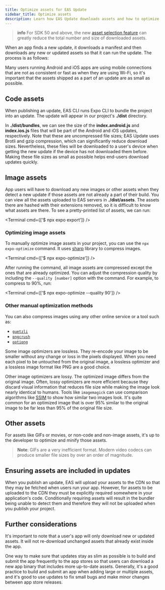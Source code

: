 ```yaml
---
title: Optimize assets for EAS Update
sidebar_title: Optimize assets
description: Learn how EAS Update downloads assets and how to optimize them for download size.
---
```



> **info** For SDK 50 and above, the new [asset selection feature](/eas-update/asset-selection) can greatly reduce the total number and size of downloaded assets.

When an app finds a new update, it downloads a manifest and then downloads any new or updated assets so that it can run the update. The process is as follows:

<ImageSpotlight alt="Update download timeline" src="/static/images/eas-update/process.png" />

Many users running Android and iOS apps are using mobile connections that are not as consistent or fast as when they are using Wi-Fi, so it's important that the assets shipped as a part of an update are as small as possible.

## Code assets

When publishing an update, EAS CLI runs Expo CLI to bundle the project into an update. The update will appear in our project's **./dist** directory.

In **./dist/bundles**, we can see the size of the **index.android.js** and **index.ios.js** files that will be part of the Android and iOS updates, respectively. Note that these are uncompressed file sizes; EAS Update uses Brotli and gzip compression, which can significantly reduce download sizes. Nevertheless, these files will be downloaded to a user's device when getting the new update if the device has not downloaded them before. Making these file sizes as small as possible helps end-users download updates quickly.

## Image assets

App users will have to download any new images or other assets when they detect a new update if those assets are not already a part of their build. You can view all the assets uploaded to EAS servers in **./dist/assets**. The assets there are hashed with their extensions removed, so it is difficult to know what assets are there. To see a pretty-printed list of assets, we can run:

<Terminal cmd={['$ npx expo export']} />

### Optimizing image assets

To manually optimize image assets in your project, you can use the `npx expo-optimize` command. It uses [sharp](https://sharp.pixelplumbing.com/) library to compress images.

<Terminal cmd={['$ npx expo-optimize']} />

After running the command, all image assets are compressed except the ones that are already optimized. You can adjust the compression quality by including the `--quality [number]` option with the command. For example, to compress to 90%, run:

<Terminal cmd={['$ npx expo-optimize --quality 90']} />

### Other manual optimization methods

You can also compress images using any other online service or a tool such as:

- [`guetzli`](https://github.com/google/guetzli)
- [`pngcrush`](https://pmt.sourceforge.io/pngcrush/)
- [`optipng`](http://optipng.sourceforge.net/)

Some image optimizers are lossless. They re-encode your image to be smaller without any change or loss in the pixels displayed. When you need each pixel to be untouched from the original image, a lossless optimizer and a lossless image format like PNG are a good choice.

Other image optimizers are lossy. The optimized image differs from the original image. Often, lossy optimizers are more efficient because they discard visual information that reduces file size while making the image look nearly identical to humans. Tools like `imagemagick` can use comparison algorithms like [SSIM](https://en.wikipedia.org/wiki/Structural_similarity) to show how similar two images look. It's quite common for an optimized image that is over 95% similar to the original image to be far less than 95% of the original file size.

## Other assets

For assets like GIFs or movies, or non-code and non-image assets, it's up to the developer to optimize and minify those assets.

> **Note**: GIFs are a very inefficient format. Modern video codecs can produce smaller file sizes by over an order of magnitude.

## Ensuring assets are included in updates

When you publish an update, EAS will upload your assets to the CDN so that they may be fetched when users run your app. However, for assets to be uploaded to the CDN they must be explicitly required somewhere in your application's code. Conditionally requiring assets will result in the bundler being unable to detect them and therefore they will not be uploaded when you publish your project.

## Further considerations

It's important to note that a user's app will only download new or updated assets. It will not re-download unchanged assets that already exist inside the app.

One way to make sure that updates stay as slim as possible is to build and submit the app frequently to the app stores so that users can download a new app binary that includes more up-to-date assets. Generally, it's a good practice to build and submit an app when adding large or multiple assets, and it's good to use updates to fix small bugs and make minor changes between app store releases.
